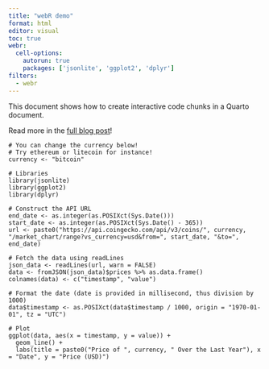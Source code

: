 ```yaml
---
title: "webR demo"
format: html
editor: visual
toc: true
webr:
  cell-options:
    autorun: true
    packages: ['jsonlite', 'ggplot2', 'dplyr']
filters:
  - webr
---
```


This document shows how to create interactive code chunks in a Quarto document. 

Read more in the [full blog post](https://www.productive-r-workflow.com/r/bonus/webr)!

```webr-r
# You can change the currency below!
# Try ethereum or litecoin for instance!
currency <- "bitcoin"

# Libraries
library(jsonlite)
library(ggplot2)
library(dplyr)

# Construct the API URL
end_date <- as.integer(as.POSIXct(Sys.Date()))
start_date <- as.integer(as.POSIXct(Sys.Date() - 365))
url <- paste0("https://api.coingecko.com/api/v3/coins/", currency, "/market_chart/range?vs_currency=usd&from=", start_date, "&to=", end_date)

# Fetch the data using readLines
json_data <- readLines(url, warn = FALSE)
data <- fromJSON(json_data)$prices %>% as.data.frame()
colnames(data) <- c("timestamp", "value")

# Format the date (date is provided in millisecond, thus division by 1000)
data$timestamp <- as.POSIXct(data$timestamp / 1000, origin = "1970-01-01", tz = "UTC")

# Plot
ggplot(data, aes(x = timestamp, y = value)) +
  geom_line() + 
  labs(title = paste0("Price of ", currency, " Over the Last Year"), x = "Date", y = "Price (USD)")
```



